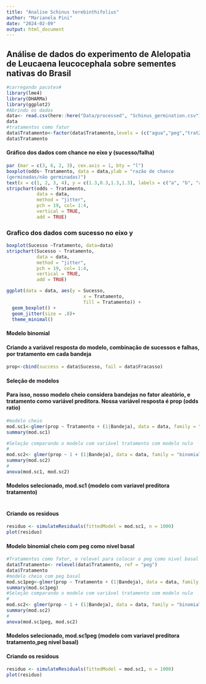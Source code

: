 ```yaml
---
title: "Analise Schinus terebinthifolius"
author: "Marianela Pini"
date: "2024-02-09"
output: html_document
---
```

## Análise de dados do experimento de Alelopatia de Leucaena leucocephala sobre sementes nativas do Brasil           
```r
#carregando pacotes#
library(lme4)
library(DHARMa)
library(ggplot2)
#Abrindo os dados
data<- read.csv(here::here("Data/processed", "Schinus_germination.csv"), sep = ";", header=TRUE)
data
#tratamentos como fator
data$Tratamento<-factor(data$Tratamento,levels = (c("agua","peg","trat25","trat50")))
data$Tratamento
```
#### Gráfico dos dados com chance no eixo y (sucesso/falha)

```r
par (mar = c(3, 6, 2, 3), cex.axis = 1, bty = "l")
boxplot(odds~ Tratamento, data = data,ylab = "razão de chance
(germinadas/não germinadas)")
text(x = c(1, 2, 3, 4), y = c(1.3,0.3,1.3,1.3), labels = c("a", "b", "a","a"),cex = 0.8)
stripchart(odds ~ Tratamento,
           data = data,
           method = "jitter",
           pch = 19, col= 1:4,
           vertical = TRUE,
           add = TRUE)
```

### Grafico dos dados com sucesso no eixo y

```r
boxplot(Sucesso ~Tratamento, data=data)
stripchart(Sucesso ~ Tratamento,
           data = data,
           method = "jitter",
           pch = 19, col= 1:4,
           vertical = TRUE,
           add = TRUE)
```

```r
ggplot(data = data, aes(y = Sucesso,
                            x = Tratamento,
                            fill = Tratamento)) +
  geom_boxplot() +
  geom_jitter(size = .8)+
  theme_minimal()
```


#### Modelo binomial
#### Criando a variável resposta do modelo, combinação de sucessos e falhas, por tratamento em cada bandeja
```r
prop<-cbind(success = data$Sucesso, fail = data$Fracasso)
```
#### Seleção de modelos
#### Para isso, nosso modelo cheio considera bandejas no fator aleatório, e tratamento como variável preditora. Nossa variável resposta é prop (odds ratio)
```r
#modelo cheio
mod.sc1<-glmer(prop ~ Tratamento + (1|Bandeja), data = data, family = "binomial")
summary(mod.sc1)

#Seleção comparando o modelo com variável tratamento com modelo nulo
#
mod.sc2<- glmer(prop ~ 1 + (1|Bandeja), data = data, family = "binomial")
summary(mod.sc2)
#
anova(mod.sc1, mod.sc2)
```
#### Modelos selecionado, mod.sc1 (modelo com variavel preditora tratamento)
```r
```

#### Criando os residous
```r

residuo <- simulateResiduals(fittedModel = mod.sc1, n = 1000)
plot(residuo)
```

#### Modelo binomial cheio com peg como nivel basal
```r
#Tratamentos como fator, e relevel para colocar o peg como nivel basal
data$Tratamento<- relevel(data$Tratamento, ref = "peg")
data$Tratamento
#modelo cheio com peg basal
mod.sc1peg<-glmer(prop ~ Tratamento + (1|Bandeja), data = data, family = "binomial")
summary(mod.sc1peg)
#Seleção comparando o modelo com variável tratamento com modelo nulo
#
mod.sc2<- glmer(prop ~ 1 + (1|Bandeja), data = data, family = "binomial")
summary(mod.sc2)
#
anova(mod.sc1peg, mod.sc2)
```
#### Modelos selecionado, mod.sc1peg (modelo com variavel preditora tratamento,peg nivel basal)
#### Criando os residous
```r
residuo <- simulateResiduals(fittedModel = mod.sc1, n = 1000)
plot(residuo)

```

